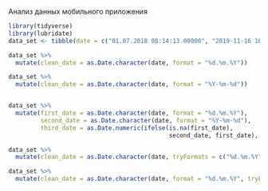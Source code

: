 Анализ данных мобильного приложения

```r
library(tidyverse)
library(lubridate)
data_set <- tibble(date = c("01.07.2018 08:14:13.00000", "2019-11-16 16:37:05.0000000"))

data_set %>% 
  mutate(clean_date = as.Date.character(date, format = "%d.%m.%Y"))

data_set %>% 
  mutate(clean_date = as.Date.character(date, format = "%Y-%m-%d"))


data_set %>% 
  mutate(first_date = as.Date.character(date, format = "%d.%m.%Y"),
         second_date = as.Date.character(date, format = "%Y-%m-%d"),
         third_date = as.Date.numeric(ifelse(is.na(first_date), 
                                             second_date, first_date), origin = "1970-01-01"))

data_set %>% 
  mutate(clean_date = as.Date.character(date, tryFormats = c("%d.%m.%Y", "%Y-%m-%d")))

data_set %>% 
  mutate(clean_date = as.Date.character(date, format = "%d.%m.%Y", tryFormats = c("%Y-%m-%d", "%Y/%m/%d")))

```

